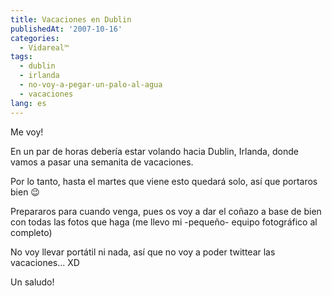 ```yaml
---
title: Vacaciones en Dublin
publishedAt: '2007-10-16'
categories:
  - Vidareal™
tags:
  - dublin
  - irlanda
  - no-voy-a-pegar-un-palo-al-agua
  - vacaciones
lang: es
---
```


Me voy!

En un par de horas debería estar volando hacia Dublin, Irlanda, donde vamos a pasar una semanita de vacaciones.

Por lo tanto, hasta el martes que viene esto quedará solo, así que portaros bien 😉

Prepararos para cuando venga, pues os voy a dar el coñazo a base de bien con todas las fotos que haga (me llevo mi -pequeño- equipo fotográfico al completo)

No voy llevar portátil ni nada, así que no voy a poder twittear las vacaciones... XD

Un saludo!
